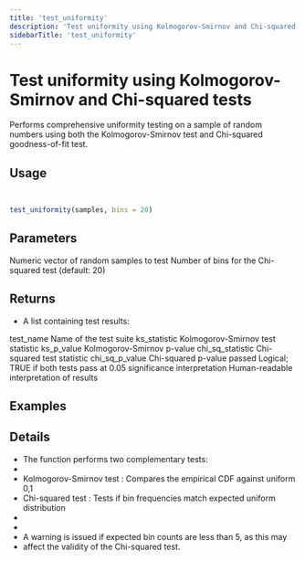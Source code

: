 ```yaml
---
title: 'test_uniformity'
description: 'Test uniformity using Kolmogorov-Smirnov and Chi-squared tests'
sidebarTitle: 'test_uniformity'
---
```


# Test uniformity using Kolmogorov-Smirnov and Chi-squared tests


 Performs comprehensive uniformity testing on a sample of random numbers using
 both the Kolmogorov-Smirnov test and Chi-squared goodness-of-fit test.

## Usage

```r


test_uniformity(samples, bins = 20)
```

## Parameters

<ParamField body="samples" type="any">
  Numeric vector of random samples to test
</ParamField>

<ParamField body="bins" type="any">
  Number of bins for the Chi-squared test (default: 20)
</ParamField>

## Returns


- A list containing test results:

 test_name Name of the test suite
 ks_statistic Kolmogorov-Smirnov test statistic
 ks_p_value Kolmogorov-Smirnov p-value
 chi_sq_statistic Chi-squared test statistic
 chi_sq_p_value Chi-squared p-value
 passed Logical; TRUE if both tests pass at 0.05 significance
 interpretation Human-readable interpretation of results


## Examples

## Details


- The function performs two complementary tests:
-
- Kolmogorov-Smirnov test : Compares the empirical CDF against uniform 0,1
- Chi-squared test : Tests if bin frequencies match expected uniform distribution
-
-
- A warning is issued if expected bin counts are less than 5, as this may
- affect the validity of the Chi-squared test.
